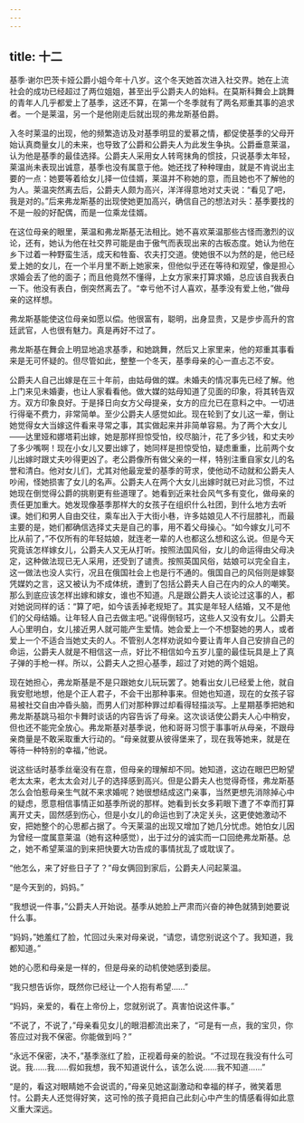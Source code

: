 ```yaml
---
---
---
```

title: 十二
---




基季·谢尔巴茨卡娅公爵小姐今年十八岁。这个冬天她首次进入社交界。她在上流社会的成功已经超过了两位姐姐，甚至出乎公爵夫人的始料。在莫斯科舞会上跳舞的青年人几乎都爱上了基季，这还不算，在第一个冬季就有了两名郑重其事的追求者。一个是莱温，另一个是他刚走后就出现的弗龙斯基伯爵。

入冬时莱温的出现，他的频繁造访及对基季明显的爱慕之情，都促使基季的父母开始认真商量女儿的未来，也导致了公爵和公爵夫人为此发生争执。公爵垂意莱温，认为他是基季的最佳选择。公爵夫人采用女人转弯抹角的惯技，只说基季太年轻，莱温尚未表现出诚意，基季也没有属意于他。她还找了种种理由，就是不肯说出主要的一点：她要等着给女儿择一位佳婿，莱温并不称她的意，而且她也不了解他的为人。莱温突然离去后，公爵夫人颇为高兴，洋洋得意地对丈夫说：“看见了吧，我是对的。”后来弗龙斯基的出现使她更加高兴，确信自己的想法对头：基季要找的不是一般的好配偶，而是一位乘龙佳婿。

在这位母亲的眼里，莱温和弗龙斯基无法相比。她不喜欢莱温那些古怪而激烈的议论，还有，她认为他在社交界可能是由于傲气而表现出来的古板态度。她认为他在乡下过着一种野蛮生活，成天和牲畜、农夫打交道。使她很不以为然的是，他已经爱上她的女儿，在一个半月里不断上她家来，但他似乎还在等待和观望，像是担心求婚会丢了他的面子；而且他竟然不懂得，上女方家来打算求婚，总应该自我表白一下。他没有表白，倒突然离去了。“幸亏他不讨人喜欢，基季没有爱上他，”做母亲的这样想。

弗龙斯基能使这位母亲如愿以偿。他很富有，聪明，出身显贵，又是步步高升的宫廷武官，人也很有魅力。真是再好不过了。

弗龙斯基在舞会上明显地追求基季，和她跳舞，然后又上家里来，他的郑重其事看来是无可怀疑的。但尽管如此，整整一个冬天，基季母亲的心一直忐忑不安。

公爵夫人自己出嫁是在三十年前，由姑母做的媒。未婚夫的情况事先已经了解。他上门来见未婚妻，也让人家看看他。做大媒的姑母知道了见面的印象，将其转告双方。双方印象良好。于是择日向女方父母提亲，女方的应允已在意料之中。一切进行得毫不费力，非常简单。至少公爵夫人感觉如此。现在轮到了女儿这一辈，倒让她觉得女大当嫁这件看来寻常之事，其实做起来并非简单容易。为了两个大女儿——达里娅和娜塔莉出嫁，她是那样担惊受怕，绞尽脑汁，花了多少钱，和丈夫吵了多少嘴啊！现在小女儿又要出嫁了，她同样是担惊受怕，疑虑重重，比前两个女儿出嫁时跟丈夫吵得更凶了。老公爵像所有做父亲的一样，特别注重自家女儿的名誉和清白。他对女儿们，尤其对他最宠爱的基季的苛求，使他动不动就和公爵夫人吵闹，怪她损害了女儿的名声。公爵夫人在两个大女儿出嫁时就已对此习惯，不过她现在倒觉得公爵的挑剔更有些道理了。她看到近来社会风气多有变化，做母亲的责任更加重大。她发现像基季那样大的女孩子在组织什么社团，到什么地方去听课。她们和男人自由交往，乘车出入于大街小巷，许多姑娘见人不行屈膝礼，而最主要的是，她们都确信选择丈夫是自己的事，用不着父母操心。“如今嫁女儿可不比从前了，”不仅所有的年轻姑娘，就连老一辈的人也都这么想和这么说。但是今天究竟该怎样嫁女儿，公爵夫人又无从打听。按照法国风俗，女儿的命运得由父母决定，这种做法现已无人采用，还受到了谴责。按照英国风俗，姑娘可以完全自主，这一做法也没人实行，况且在俄国社会上也是行不通的。俄国自己的风俗则是嫁娶凭媒妁之言，这又被认为不成体统，遭到了包括公爵夫人自己在内的众人的嘲笑。那么到底应该怎样出嫁和嫁女，谁也不知道。凡是跟公爵夫人谈论过这事的人，都对她说同样的话：“算了吧，如今该丢掉老规矩了。其实是年轻人结婚，又不是他们的父母结婚。让年轻人自己去做主吧。”说得倒轻巧，这些人又没有女儿。公爵夫人心里明白，女儿接近男人就可能产生爱情。她会爱上一个不想娶她的男人，或者爱上一个不适合当她丈夫的人。不管别人怎样劝说如今要让青年人自己安排自己的命运，公爵夫人就是不相信这一点，好比不相信如今五岁儿童的最佳玩具是上了真子弹的手枪一样。所以，公爵夫人之担心基季，超过了对她的两个姐姐。

现在她担心，弗龙斯基是不是只跟她女儿玩玩罢了。她看出女儿已经爱上他，就自我安慰地想，他是个正人君子，不会干出那种事来。但她也知道，现在的女孩子容易被社交自由冲昏头脑，而男人们对那种罪过却看得轻描淡写。上星期基季把她和弗龙斯基跳马祖尔卡舞时谈话的内容告诉了母亲。这次谈话使公爵夫人心中稍安，但也还不能完全放心。弗龙斯基对基季说，他和哥哥习惯于事事听从母亲，不跟母亲商量是不敢采取重大行动的。“母亲就要从彼得堡来了，现在我等她来，就是在等待一种特别的幸福，”他说。

说这些话时基季丝毫没有在意，但母亲的理解却不同。她知道，这边在眼巴巴盼望老太太来，老太太会对儿子的选择感到高兴。但是公爵夫人也觉得奇怪，弗龙斯基怎么会怕惹母亲生气就不来求婚呢？她很想结成这门亲事，当然更想先消除掉心中的疑虑，愿意相信事情正如基季所说的那样。她看到长女多莉眼下遭了不幸而打算离开丈夫，固然感到伤心，但是小女儿的命运也到了决定关头，这更使她激动不安，把她整个的心思都占据了。今天莱温的出现又增加了她几分忧虑。她怕女儿因为曾经一度属意莱温（她有这种感觉），出于过分的诚实而一口回绝弗龙斯基。总之，她不希望莱温的到来把快要大功告成的事情扰乱了或耽误了。

“他怎么，来了好些日子了？”母女俩回到家后，公爵夫人问起莱温。

“是今天到的，妈妈。”

“我想说一件事，”公爵夫人开始说。基季从她脸上严肃而兴奋的神色就猜到她要说什么事。

“妈妈，”她羞红了脸，忙回过头来对母亲说，“请您，请您别说这个了。我知道，我都知道。”

她的心愿和母亲是一样的，但是母亲的动机使她感到委屈。

“我只想告诉你，既然你已经让一个人抱有希望……”

“妈妈，亲爱的，看在上帝份上，您就别说了。真害怕说这件事。”

“不说了，不说了，”母亲看见女儿的眼泪都流出来了，“可是有一点，我的宝贝，你答应过对我不保密。你能做到吗？”

“永远不保密，决不，”基季涨红了脸，正视着母亲的脸说。“不过现在我没有什么可说。我……我……假如我想，我不知道说什么，该怎么说……我不知道……”

“是的，看这对眼睛她不会说谎的，”母亲见她这副激动和幸福的样子，微笑着思忖。公爵夫人还觉得好笑，这可怜的孩子竟把自己此刻心中产生的情感看得如此意义重大深远。